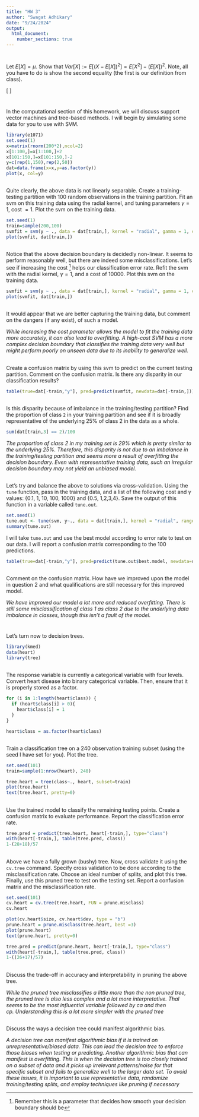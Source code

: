 ```yaml
---
title: "HW 3"
author: "Swagat Adhikary"
date: "9/24/2024"
output: 
  html_document:
    number_sections: true
---
```


#

Let $E[X] = \mu$.  Show that $Var[X] := E[(X-E[X])^2] = E[X^2]-(E[X])^2$.  Note, all you have to do is show the second equality (the first is our definition from class). 

\[
\begin{align*}
Var[X] & = E[(X-E[X])^2] \\
       & = E[X^2 - 2X \cdot E[X] + (E[X])^2] \\
       & = E[X^2] - 2E[X \cdot E[X]] + E[(E[X])^2] \\
       & = E[X^2] - 2 \cdot E[X] \cdot E[X] + (E[X])^2 \quad \text{(since } E[X] \text{ is a constant)} \\
       & = E[X^2] - 2(E[X])^2 + (E[X])^2 \\
       & = E[X^2] - (E[X])^2
\end{align*}
\]

# 

In the computational section of this homework, we will discuss support vector machines and tree-based methods.  I will begin by simulating some data for you to use with SVM. 

```r
library(e1071)
set.seed(1) 
x=matrix(rnorm(200*2),ncol=2)
x[1:100,]=x[1:100,]+2
x[101:150,]=x[101:150,]-2
y=c(rep(1,150),rep(2,50))
dat=data.frame(x=x,y=as.factor(y))
plot(x, col=y)

```


##

Quite clearly, the above data is not linearly separable.  Create a training-testing partition with 100 random observations in the training partition.  Fit an svm on this training data using the radial kernel, and tuning parameters $\gamma=1$, cost $=1$.  Plot the svm on the training data.  

```r
set.seed(1)
train=sample(200,100)
svmfit = svm(y ~ ., data = dat[train,], kernel = "radial", gamma = 1, cost = 1)
plot(svmfit, dat[train,])

```

##

Notice that the above decision boundary is decidedly non-linear.  It seems to perform reasonably well, but there are indeed some misclassifications.  Let's see if increasing the cost ^[Remember this is a parameter that decides how smooth your decision boundary should be] helps our classification error rate.  Refit the svm with the radial kernel, $\gamma=1$, and a cost of 10000.  Plot this svm on the training data. 

```r
svmfit = svm(y ~ ., data = dat[train,], kernel = "radial", gamma = 1, cost = 10000)
plot(svmfit, dat[train,])

```

##

It would appear that we are better capturing the training data, but comment on the dangers (if any exist), of such a model. 

*While increasing the cost parameter allows the model to fit the training data more accurately, it can also lead to overfitting. A high-cost SVM has a more complex decision boundary that classifies the training data very well but might perform poorly on unseen data due to its inability to generalize well.*

##

Create a confusion matrix by using this svm to predict on the current testing partition.  Comment on the confusion matrix.  Is there any disparity in our classification results?    

```r
table(true=dat[-train,"y"], pred=predict(svmfit, newdata=dat[-train,]))

```


##

Is this disparity because of imbalance in the training/testing partition?  Find the proportion of class `2` in your training partition and see if it is broadly representative of the underlying 25\% of class 2 in the data as a whole.  

```r
sum(dat[train,3] == 2)/100

```

*The proportion of class 2 in my training set is 29% which is pretty similar to the underlying 25%. Therefore, this disparity is not due to an imbalance in the training/testing partition and seems more a result of overfitting the decision boundary. Even with representative training data, such an irregular decision boundary may not yield an unbiased model.*

##

Let's try and balance the above to solutions via cross-validation.  Using the `tune` function, pass in the training data, and a list of the following cost and $\gamma$ values: {0.1, 1, 10, 100, 1000} and {0.5, 1,2,3,4}.  Save the output of this function in a variable called `tune.out`.  

```r

set.seed(1)
tune.out <- tune(svm, y~., data = dat[train,], kernel = "radial", ranges = list(cost = c(0.1, 1, 10, 100, 1000), gamma = c(0.5, 1,2,3,4)))
summary(tune.out)

```

I will take `tune.out` and use the best model according to error rate to test on our data.  I will report a confusion matrix corresponding to the 100 predictions.  


```r
table(true=dat[-train,"y"], pred=predict(tune.out$best.model, newdata=dat[-train,]))
```

##

Comment on the confusion matrix.  How have we improved upon the model in question 2 and what qualifications are still necessary for this improved model.  

*We have improved our model a lot more and reduced overfitting. There is still some misclassification of class 1 as class 2 due to the underlying data imbalance in classes, though this isn't a fault of the model.*

# 
Let's turn now to decision trees.  

```r

library(kmed)
data(heart)
library(tree)

```

## 

The response variable is currently a categorical variable with four levels.  Convert heart disease into binary categorical variable.  Then, ensure that it is properly stored as a factor. 

```r

for (i in 1:length(heart$class)) {
  if (heart$class[i] > 0){
    heart$class[i] = 1
  }
}

heart$class = as.factor(heart$class)

```

## 

Train a classification tree on a 240 observation training subset (using the seed I have set for you).  Plot the tree.  

```r
set.seed(101)
train=sample(1:nrow(heart), 240)

tree.heart = tree(class~., heart, subset=train)
plot(tree.heart)
text(tree.heart, pretty=0)

```


## 

Use the trained model to classify the remaining testing points.  Create a confusion matrix to evaluate performance.  Report the classification error rate.  

```r

tree.pred = predict(tree.heart, heart[-train,], type="class")
with(heart[-train,], table(tree.pred, class))
1-(28+18)/57

```

##  

Above we have a fully grown (bushy) tree.  Now, cross validate it using the `cv.tree` command.  Specify cross validation to be done according to the misclassification rate.  Choose an ideal number of splits, and plot this tree.  Finally, use this pruned tree to test on the testing set.  Report a confusion matrix and the misclassification rate.  

```r
set.seed(101)
cv.heart = cv.tree(tree.heart, FUN = prune.misclass)
cv.heart

plot(cv.heart$size, cv.heart$dev, type = "b")
prune.heart = prune.misclass(tree.heart, best =3)
plot(prune.heart)
text(prune.heart, pretty=0)

tree.pred = predict(prune.heart, heart[-train,], type="class")
with(heart[-train,], table(tree.pred, class))
1-((26+17)/57)

```


##

Discuss the trade-off in accuracy and interpretability in pruning the above tree. 

*While the pruned tree misclassifies a little more than the non pruned tree, the pruned tree is also less complex and a lot more interpretative. Thal seems to be the most influential variable followed by ca and then cp. Understanding this is a lot more simpler with the pruned tree*

## 

Discuss the ways a decision tree could manifest algorithmic bias.  

*A decision tree can manifest algorithmic bias if it is trained on unrepresentative/biased data. This can lead the decision tree to enforce those biases when testing or predicting. Another algorithmic bias that can manifest is overfitting. This is when the decision tree is too closely trained on a subset of data and it picks up irrelevant patterns/noise for that specific subset and fails to generalize well to the larger data set. To avoid these issues, it is important to use representative data, randomize training/testing splits, and employ techniques like pruning if necessary*


